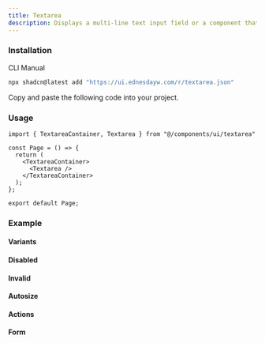 ```yaml
---
title: Textarea
description: Displays a multi-line text input field or a component that looks like a textarea.
---
```


### Installation
<Tabs defaultValue="cli">

<TabsList>
  <TabsTrigger value="cli">CLI</TabsTrigger>
  <TabsTrigger value="manual">Manual</TabsTrigger>
</TabsList>

<TabsContent value="cli">

```bash
npx shadcn@latest add "https://ui.ednesdayw.com/r/textarea.json"
```

</TabsContent>

<TabsContent value="manual">

<Steps>

<Step>Copy and paste the following code into your project.</Step>

<ComponentSource name="textarea" />

</Steps>

</TabsContent>

</Tabs>

### Usage

```tsx
import { TextareaContainer, Textarea } from "@/components/ui/textarea"

const Page = () => {
  return (
    <TextareaContainer>
      <Textarea />
    </TextareaContainer>
  );
};

export default Page;
```

### Example

#### Variants
<ComponentPreview name="textarea-variant-demo" />

#### Disabled
<ComponentPreview name="textarea-disabled-demo" />

#### Invalid
<ComponentPreview name="textarea-invalid-demo" />

#### Autosize
<ComponentPreview name="textarea-autosize-demo" />

#### Actions
<ComponentPreview name="textarea-actions-demo" />

#### Form
<ComponentPreview name="textarea-form-demo" />
